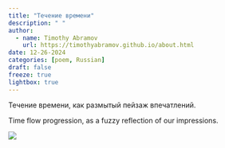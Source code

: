 ```yaml
---
title: "Течение времени"
description: " "
author:
  - name: Timothy Abramov
    url: https://timothyabramov.github.io/about.html
date: 12-26-2024
categories: [poem, Russian] 
draft: false
freeze: true
lightbox: true
---
```


Течение времени, как размытый пейзаж впечатлений. 

Time flow progression, as a fuzzy reflection of our impressions.

![](images/1.jpg){group="group1"}